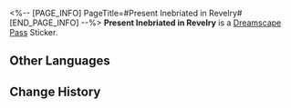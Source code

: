 <%-- [PAGE_INFO]
PageTitle=#Present Inebriated in Revelry#
[END_PAGE_INFO] --%>
{{Stub|Location information}}
{{Item Infobox
|id          = 224009
|image       = Dreamscape Pass Sticker Present Inebriated in Revelry.png
|type        = Dreamscape Pass Sticker
|type2       = Stars of Morning and Night Stickers
|invCategory = 
|rarity      = 4
|effect      = 
|description = Digital stickers that can be used to decorate the pages of the Dreamtour Handbook. They come in many different styles.
|source1     = [[Unlocked by Default]]
}}
{{Description|In a perfect world, we're all socialites.}}
'''Present Inebriated in Revelry''' is a [[Dreamscape Pass]] Sticker.

==Other Languages==
{{Other Languages
|en   = Present Inebriated in Revelry
|zhs  = 醉于盛会的此刻
|zht  = 醉於盛會的此刻
|ja   = 宴に酔いしれる現在
|ko   = 축제에 취한 현재
|es   = Presente festejador
|fr   = Présent ivre de la fête
|ru   = Опьянённое празднеством настоящее
|th   = ปัจจุบันที่เมามายในงานฉลอง
|vi   = Hiện Tại Say Sưa Trong Lễ Hội
|de   = Gegenwart im Festesrausch
|id   = Present Inebriated in Revelry
|pt   = Presente Embriagado em Folia
}}

==Change History==
{{Change History|2.2}}
